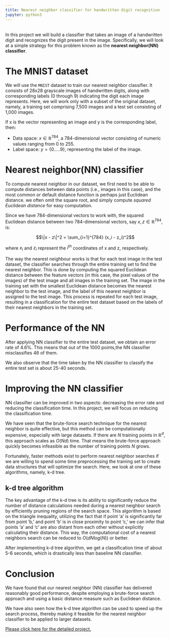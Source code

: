 ```yaml
---
title: Nearest neighbor classifier for handwritten digit recognition
jupyter: python3
---
```


<br>
In this project we will build a classifier that takes an image of a handwritten digit 
and recognizes the digit present in the image. Specifically, we will look at a simple strategy for this problem known as the **nearest neighbor(NN) classifier**.


# The MNIST dataset


We will use the `MNIST` dataset to train our nearest neighbor classifier. 
It consists of 28x28 grayscale images of handwritten digits, 
along with corresponding labels (0 through 9) indicating the digit each image represents.
Here, we will work only with a subset of the original dataset, 
namely, a training set comprising 7,500 images and a test set consisting of 1,000 images.


If x is the vector representing an image and y is the corresponding label, then:

* Data space: $x \in \mathbb{R}^{784}$, a 784-dimensional vector consisting of numeric values ranging from 0 to 255.
* Label space: $y = \{0.....9\}$, representing the label of the image.

    




# Nearest neighbor(NN) classifier


To compute nearest neighbor in our dataset, we first need to be able to compute distances between data points 
(i.e., images in this case), and the most common or default distance function is perhaps just Euclidean distance.
we often omit the square root, and simply compute _squared Euclidean distance_ for easy computation.

Since we have 784-dimensional vectors to work with, 
the squared Euclidean distance between two 784-dimensional vectors, say $x, z \in \mathbb{R}^{784}$, is:

$$\|x - z\|^2 = \sum_{i=1}^{784} (x_i - z_i)^2$$

where $x_i$ and $z_i$ represent the $i^{th}$ coordinates of x and z, respectively.

The way the nearest neighbour works is that for each test image in the test dataset, the classifier searches through the entire training set to find the nearest neighbor.
This is done by computing the squared Euclidean distance between the feature vectors (in this case, the pixel values of the images) of the test image and all images in the training set. 
The image in the training set with the smallest Euclidean distance becomes the nearest neighbor to the test image, and the label of this nearest neighbor is assigned to the test image.
This process is repeated for each test image, resulting in a classification for the entire test dataset based on the labels of their nearest neighbors in the training set.







# Performance of the NN 

After applying NN classifier to the entire test dataset, 
we obtain an error rate of 4.6%.
This means that out of the 1000 points,the NN classifier misclassifies 46 of them.

We also observe that the time taken by the NN classifier to classify the entire test set is about 25-40 seconds.


# Improving the NN classifier

NN classifier can be improved in two aspects: decreasing the error rate
and reducing the classification time. In this project, we will focus on reducing the classification time.

We have seen that the brute-force search technique for the nearest neighbor is quite effective, 
but this method can be computationally expensive, especially with large datasets.
If there are $N$ training points in $\mathbb{R}^d$, this approach scales as $O(N d)$ time. 
That means the brute-force approach quickly becomes infeasible as the number of training points $N$ grows.


Fortunately, faster methods exist to perform nearest neighbor searches 
if we are willing to spend some time preprocessing the training set 
to create data structures that will optimize the search.
Here, we look at one of these algorithms, namely, k-d tree.

## k-d tree algorithm

The key advantage of the k-d tree is its ability to significantly reduce the number of distance calculations needed during a nearest neighbor search by efficiently pruning regions of the search space. 
This algorithm is based on the triangle inequality, utilizing the fact that if point 'a' is significantly far from point 'b,' and point 'b' is in close proximity to point 'c,' we can infer that points 'a' and 'c' are also distant from each other without explicitly calculating their distance.
This way, the computational cost of a nearest neighbors search can be reduced to $O(dNlog(N))$ or better.

After implementing k-d tree algorithm, 
we get a classification time of about 5-6 seconds, which is drastically less than baseline NN classifier.

# Conclusion

We have found that our nearest neighbor (NN) classifier has delivered reasonably good performance, 
despite employing a brute-force search approach and using a basic distance measure such as Euclidean distance.

We have also seen how the k-d tree algorithm can be used to speed up the search process, thereby making it feasible for the nearest neighbor classifier to be applied to larger datasets.

[Please click here for the detailed project.](https://ramkuchana.github.io)


